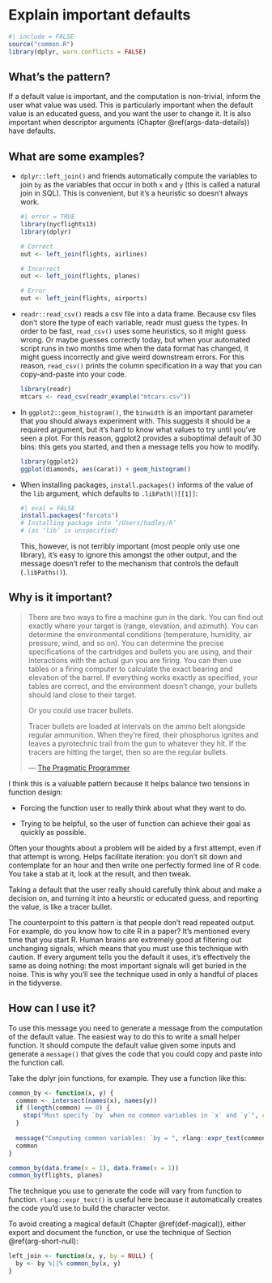 # Explain important defaults {#def-inform}

```r
#| include = FALSE
source("common.R")
library(dplyr, warn.conflicts = FALSE)
```

## What's the pattern?

If a default value is important, and the computation is non-trivial, inform the user what value was used.
This is particularly important when the default value is an educated guess, and you want the user to change it.
It is also important when descriptor arguments (Chapter \@ref(args-data-details)) have defaults.

## What are some examples?

-   `dplyr::left_join()` and friends automatically compute the variables to join `by` as the variables that occur in both `x` and `y` (this is called a natural join in SQL).
    This is convenient, but it's a heuristic so doesn't always work.

    ```r
    #| error = TRUE
    library(nycflights13)
    library(dplyr)

    # Correct    
    out <- left_join(flights, airlines)

    # Incorrect
    out <- left_join(flights, planes)

    # Error
    out <- left_join(flights, airports)
    ```

-   `readr::read_csv()` reads a csv file into a data frame.
    Because csv files don't store the type of each variable, readr must guess the types.
    In order to be fast, `read_csv()` uses some heuristics, so it might guess wrong.
    Or maybe guesses correctly today, but when your automated script runs in two months time when the data format has changed, it might guess incorrectly and give weird downstream errors.
    For this reason, `read_csv()` prints the column specification in a way that you can copy-and-paste into your code.

    ```r
    library(readr)
    mtcars <- read_csv(readr_example("mtcars.csv"))
    ```

-   In `ggplot2::geom_histogram()`, the `binwidth` is an important parameter that you should always experiment with.
    This suggests it should be a required argument, but it's hard to know what values to try until you've seen a plot.
    For this reason, ggplot2 provides a suboptimal default of 30 bins: this gets you started, and then a message tells you how to modify.

    ```r
    library(ggplot2)
    ggplot(diamonds, aes(carat)) + geom_histogram()
    ```

-   When installing packages, `install.packages()` informs of the value of the `lib` argument, which defaults to `.libPath()[[1]]`:

    ```r
    #| eval = FALSE
    install.packages("forcats")
    # Installing package into ‘/Users/hadley/R’
    # (as ‘lib’ is unspecified)
    ```

    This, however, is not terribly important (most people only use one library), it's easy to ignore this amongst the other output, and the message doesn't refer to the mechanism that controls the default (`.libPaths()`).

## Why is it important?

> There are two ways to fire a machine gun in the dark.
> You can find out exactly where your target is (range, elevation, and azimuth).
> You can determine the environmental conditions (temperature, humidity, air pressure, wind, and so on).
> You can determine the precise specifications of the cartridges and bullets you are using, and their interactions with the actual gun you are firing.
> You can then use tables or a firing computer to calculate the exact bearing and elevation of the barrel.
> If everything works exactly as specified, your tables are correct, and the environment doesn't change, your bullets should land close to their target.
>
> Or you could use tracer bullets.
>
> Tracer bullets are loaded at intervals on the ammo belt alongside regular ammunition.
> When they're fired, their phosphorus ignites and leaves a pyrotechnic trail from the gun to whatever they hit.
> If the tracers are hitting the target, then so are the regular bullets.
>
> --- [The Pragmatic Programmer](https://www.amazon.com/dp/B003GCTQAE)

I think this is a valuable pattern because it helps balance two tensions in function design:

-   Forcing the function user to really think about what they want to do.

-   Trying to be helpful, so the user of function can achieve their goal as quickly as possible.

Often your thoughts about a problem will be aided by a first attempt, even if that attempt is wrong.
Helps facilitate iteration: you don't sit down and contemplate for an hour and then write one perfectly formed line of R code.
You take a stab at it, look at the result, and then tweak.

Taking a default that the user really should carefully think about and make a decision on, and turning it into a heurstic or educated guess, and reporting the value, is like a tracer bullet.

The counterpoint to this pattern is that people don't read repeated output.
For example, do you know how to cite R in a paper?
It's mentioned every time that you start R.
Human brains are extremely good at filtering out unchanging signals, which means that you must use this technique with caution.
If every argument tells you the default it uses, it's effectively the same as doing nothing: the most important signals will get buried in the noise.
This is why you'll see the technique used in only a handful of places in the tidyverse.

## How can I use it?

To use this message you need to generate a message from the computation of the default value.
The easiest way to do this to write a small helper function.
It should compute the default value given some inputs and generate a `message()` that gives the code that you could copy and paste into the function call.

Take the dplyr join functions, for example.
They use a function like this:

```r
common_by <- function(x, y) {
  common <- intersect(names(x), names(y))
  if (length(common) == 0) {
    stop("Must specify `by` when no common variables in `x` and `y`", call. = FALSE)
  }
  
  message("Computing common variables: `by = ", rlang::expr_text(common), "`")
  common
}

common_by(data.frame(x = 1), data.frame(x = 1))
common_by(flights, planes)
```

The technique you use to generate the code will vary from function to function.
`rlang::expr_text()` is useful here because it automatically creates the code you'd use to build the character vector.

To avoid creating a magical default (Chapter \@ref(def-magical)), either export and document the function, or use the technique of Section \@ref(arg-short-null):

```r
left_join <- function(x, y, by = NULL) {
  by <- by %||% common_by(x, y)
}
```
